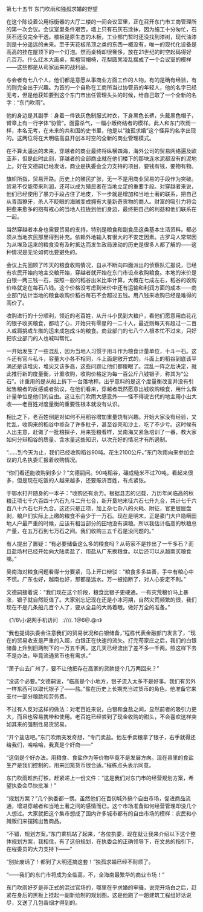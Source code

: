 

第七十五节 东门吹雨和独孤求婚的野望

在这个陈设着公用标衡器的大厅二楼的一间会议室里，正在召开东门市工商管理所的第一次会议。会议室里条件艰苦，墙上只有石灰石涂抹，因为施工十分匆忙，石灰石还没完全干透。楼板是原生态的木板，工业部门暂时还没找到漆树，现代油漆则是十分遥远的未来。至于天花板吊顶之类的东西一概没有，唯一的现代化设备是高高的挂在屋顶下的一个灯泡。然而桌椅却很奢侈，放在21世纪的时空起码得好几百万。什么红木大画桌，紫檀官帽椅，花梨圆凳凌乱摆成了一个会议室的模样――这些都是从苟家运来的战利品。

与会者有七八个人，他们都是意愿从事商业方面工作的人物，有的是确有经验，有的则完全出于兴趣。为首的一个自称在工商所当过协管员的年轻人，他的名字已经无考，但是他获知要到这个东门市出任管理头头的时候，给自己取了一个全新的名字：“东门吹雨”。

他的身边是其副手：身着一件铁灰色制服式衬衣，下身黑色长裤，头戴黑色帽子，臂章上有一行字体“协管”。面露杀气，一幅小贩终结者的模样。此人和东门吹雨一样，本名无考，在未来的共和国的史书里，他是以“独孤求婚”这个怪异的名字出现的。这两位将在大明临高县开创本时空的全新的商业管理模式。

在不算太遥远的未来，穿越者的商业最终将纵横四海，海外公司的贸易网络遍及欧亚非，但是此时此刻，穿越者的全部商业就在他们楼下的那块连水泥都没有的泥地上。好在文德嗣已经发话，商业是执委会全力支持的项目，要钱有钱，要物有物。

旗帜所指，贸易开路。历史上的殖民扩张，无一不是用商业贸易的手段作为突破。贸易不仅能带来利润，还可以成为殖民者在当地立足的重要手段。对穿越者来说，他们已经使用了暴力手段占住了地皮，下一步就是增加和当地土著的联系，把自己从青面獠牙，杀人不眨眼的海贼变成拥有大量新奇货物的商人。财富的吸引力将会把愈来愈多的抱有戒心的当地人拉拢到他们身边，最终把自己的利益和他们联系在一起。

当然穿越者本身也需要贸易的支持，特别是粮食和副食品这类基本生活资料。都必须从当地农民那里得到补充。依赖外地输入有很大的不安定因素。古罗马人常常因为从埃及运来的粮食没有及时抵达而发生政局波动的历史是很多人都了解的――这种情况是无论如何也要避免的。

会议上先回顾了昨天的粮食收购情况，自从不断向四面派出的侦察队汇报说，已经有农民开始向地主交粮开始，穿越者就开始在东门市设点收购粮食。本地的米价是白银一两三钱一石，按照一般的稻谷出米比率计算，大概在七成左右，稻谷的收购价格就定在每石八钱。这个价格没考虑到米价中还有运输和利润方面的成本――商业部门估计当地的粮食收购价稻谷每石不会超过五钱。用八钱来收购已经是难得的高价了。

收购进行的十分顺利，领近的老百姓，从升斗小民到大粮户，看他们愿意用白花花的银子收买粮食，都动了心，开始只有零星的一二十人，最近则每天有超过一二百人或肩挑或车推的运来成包成斗的粮食。商业部门的七八个人根本忙不过来，只好把农业部门的人也喊叫帮忙。

一开始发生了一些混乱，因为当地人习惯于用斗作为粮食计量单位，十斗一石。这斗还有官斗私斗，容量大小各不相同，斗上面是敞开式的，斗面上的稻谷到底该平满还是该堆尖，堆尖又该多高，这些问题让他们都傻眼了。混乱一阵之后决定，就此推行新的度量衡，计重收购，收购价格定为每一百公斤八钱银子，称其为“公石”。计重用的是从船上拆下一台落地秤。出乎意料的是这个度量衡改变并没有引起售粮者的反感或者抗议，在他们看来，穿越者既然愿意出钱收购粮食，用什么做计量单位是他们的自由。这让东门吹雨大感意外――怪不得说古代的地主用小出大收――老百姓对度量衡的重要性根本就没有认识。

相比之下，老百姓倒是对如何不用稻谷增加重量饶有兴趣。开始大家没有经验，又忙乱，收购来的稻谷中掺杂了许多秕子，甚至谷壳和沙土，吃了不少亏。这时候有人出主意，赶做了一批粮探子，用来签粮看样，吴南海又紧急培训了一番，教大家如何分辩稻谷的质量、含水量这些知识，以次充好的情况才有所遏制。

“……到今天为止，我们已经收购稻谷90吨。花生2100公斤。”东门吹雨向来参加会议的几名执委汇报着收购情况。

“你们看还能收购到多少？”文德嗣问。90吨稻谷，碾成糙米不过70吨，看起来很多，但是现在吃饭的人越来越多，还要赈济百姓，有点紧张。

于鄂水打开随身的一本子：“收购还有余力。根据县志的记载，万历年间临高的秋粮正项七千六百四十六石九斗二升七合，新开垦地米征六石七升九合，共计七千六百八十六石七升九合。这还只是正项，加上杂七杂八的火耗、附征，官吏层层盘剥，粮户们实际上上缴的粮食不会少于一万石。现在是明末，正是豪门大户隐瞒田地人户最严重的时候，应该有相当部分的田地没有课粮。所以我估计临高的秋粮总产量，在五万石到七万石之间。我们收购三五千石是没问题的。”

有人提出了置疑：“有必要储备这么多的粮食吗？从苟家不是抄出了一千多石？而且盐场村已经开始向大陆卖盐了，用盐从广东换粮食。以后还可以从越南买粮食嘛。”

吴南海对粮食问题看得十分要紧，马上开口辩驳：“粮食多多益善，手中有粮心中不慌。广东也好，越南也好，那都是远水。万一被掐断了，对人心安定不利。”

文德嗣接着说：“我们现在这个阶段，粮食比银子更硬通。一有灾荒粮价马上暴涨，银子就自然贬值了。大家别忘记现在还是小冰河期，自然灾荒频繁的很，我们现在不是几条船几百个人了，要从全县的大局着眼。做好万全的准备。”

《1/6\小说网手机访问   :////. 1@6@.@n》

“我也提请执委会注意我们的贸易状况和白银储备，”程栋代表金融部门发言了，“现在的贸易收支是严重的入超，白银正在快速的流失。打完苟家庄之后，我们的白银储备上升到旧两制下的一万五千两，这几天已经流出了差不多一千两。照这样下去不是办法，毕竟流通货币也有需求。”

“萧子山去广州了，要不让他把存在高家的货款提个几万两回来？”

“没这个必要。”文德嗣说，“临高是个小地方，银子流入太多不是好事。我们有另外一样东西可以取代银子了――盐。”盐在历史上长期充当过货币的角色，他准备它来支付一部分粮款和劳务费。

不过有人反对这样的做法：对老百姓来说，白银和食盐之间，显然前者的吸引力更大，而且也容易携带和使用。老百姓已经尝到了现金收购的甜头，不会喜欢这样突如其来的强制性易货贸易。

“开个盐店吧。”东门吹雨突发奇想，“专门卖盐。他左手卖粮拿了银子，右手就得还给我们，哈哈哈，我真是个奸商――”

“这倒是个好办法。用粮食、食盐作为等价物毕竟不是发展方向。现在县里的食盐生产是我们控制的，用来回笼货币很合适。”程栋点头表示同意。

东门吹雨趁热打铁，赶紧递上一份文件：“这是我们对东门市的经营规划方案，希望执委会尽快批准！”

“规划方案？”几个执委都一愣。虽然他们在百仞城外搞个自由市场，促进商品流通，增进穿越者和当地土著之间的感情而已。这个市场准备如何经营管理却没几个人想过。大家就把这个集市想成了国内许多城市都有的自由市场的模样：农民和小摊贩们来摆摊出售商品。

“不错，规划方案。”东门乘机站了起来，“各位执委，现在就让我来介绍以下这个整体规划方案，我相信，有了这份规划，在执委会的正确领导下，在文总的指引下，在程委员的大力支持下――”

“别扯废话了！都到了大明还搞这套！”独孤求婚已经不耐烦了。

“――我们的东门市将成为全临高，不，全海南最繁华的商业市场！”

东门吹雨好歹是非正式的混过官场的，哪里在乎求婚的牢骚，说完开场白之后，赶紧在身后的黑板上挂起一副新绘制的规划图。这是他跑了一趟建筑工程组好话说尽，又送了几包香烟才得到的。

